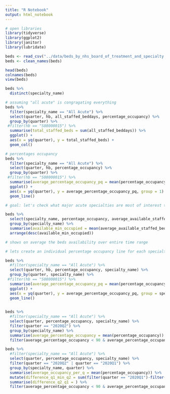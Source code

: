 ```yaml
---
title: "R Notebook"
output: html_notebook
---
```


```r
# open libraries
library(tidyverse)
library(ggplot2)
library(janitor)
library(lubridate)
```

```r
beds <- read_csv("../data/beds_by_nhs_board_of_treatment_and_specialty.csv")
beds <- clean_names(beds)
```

```r
head(beds)
colnames(beds)
view(beds)
```

```r
beds %>% 
  distinct(specialty_name)
```

```r
# assuming "all acute" is congragating everything
beds %>% 
  filter(specialty_name == "All Acute") %>% 
  select(quarter, hb, all_staffed_beddays, percentage_occupancy) %>% 
  group_by(quarter) %>% 
 #filter(hb == "S08000015") %>% 
  summarise(total_staffed_beds = sum(all_staffed_beddays)) %>% 
  ggplot() +
  aes(x = yq(quarter), y = total_staffed_beds) +
  geom_col()
```


```r
# percentages occupancy
beds %>% 
  filter(specialty_name == "All Acute") %>% 
  select(quarter, hb, percentage_occupancy) %>% 
  group_by(quarter) %>% 
 #filter(hb == "S08000015") %>% 
  summarise(average_percentage_occupancy_pq = mean(percentage_occupancy)) %>% 
  ggplot() +
  aes(x = yq(quarter), y = average_percentage_occupancy_pq, group = 1) +
  geom_line()

```

```r
# goal: let's check what major acute specialties are most of interest to us?

beds %>% 
  select(specialty_name, percentage_occupancy, average_available_staffed_beds, average_occupied_beds) %>% 
  group_by(specialty_name) %>% 
  summarise(available_min_occupied = mean(average_available_staffed_beds-average_occupied_beds)) %>% 
  arrange(desc(available_min_occupied))

# shows on average the beds availability over entire time range
```

```r
# lets create an individual percentage occupancy line for each specialty

beds %>% 
  #filter(specialty_name == "All Acute") %>% 
  select(quarter, hb, percentage_occupancy, specialty_name) %>% 
  group_by(quarter, specialty_name) %>% 
 #filter(hb == "S08000015") %>% 
  summarise(average_percentage_occupancy_pq = mean(percentage_occupancy)) %>% 
  ggplot() +
  aes(x = yq(quarter), y = average_percentage_occupancy_pq, group = specialty_name) +
  geom_line()
    
```
```r
beds %>% 
  #filter(specialty_name == "All Acute") %>% 
  select(quarter, percentage_occupancy, specialty_name) %>% 
  filter(quarter == "2020Q2") %>% 
  group_by(specialty_name) %>% 
  summarise(average_percentage_occupancy = mean(percentage_occupancy)) %>% 
  filter(average_percentage_occupancy < 90 & average_percentage_occupancy > 25)
```

```r
beds %>% 
  #filter(specialty_name == "All Acute") %>% 
  select(quarter, percentage_occupancy, specialty_name) %>% 
  filter(quarter == "2020Q2" | quarter == "2020Q1") %>% 
  group_by(specialty_name, quarter) %>% 
  summarise(average_occupancy_per_q = mean(percentage_occupancy)) %>% 
  mutate(difference_q1_min_q2 = sum(filter(quarter == "2020Q1")-filter(quarter == "2020Q2")))
  summarise(difference_q2_q1 = ) %>% 
  filter(average_percentage_occupancy < 90 & average_percentage_occupancy > 25)
```


